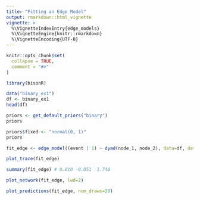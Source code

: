 ```yaml
---
title: "Fitting an Edge Model"
output: rmarkdown::html_vignette
vignette: >
  %\VignetteIndexEntry{edge_models}
  %\VignetteEngine{knitr::rmarkdown}
  %\VignetteEncoding{UTF-8}
---
```


```r
knitr::opts_chunk$set(
  collapse = TRUE,
  comment = "#>"
)
```

```r
library(bisonR)
```

```r
data("binary_ex1")
df <- binary_ex1
head(df)
```

```r
priors <- get_default_priors("binary")
priors
```

```r
priors$fixed <- "normal(0, 1)"
priors
```

```r
fit_edge <- edge_model((event | 1) ~ dyad(node_1, node_2), data=df, data_type="binary", priors=priors)
```

```r
plot_trace(fit_edge)
```

```r
summary(fit_edge) # 0.810 -0.051  1.740 
```

```r
plot_network(fit_edge, lwd=2)
```

```r
plot_predictions(fit_edge, num_draws=20)
```
